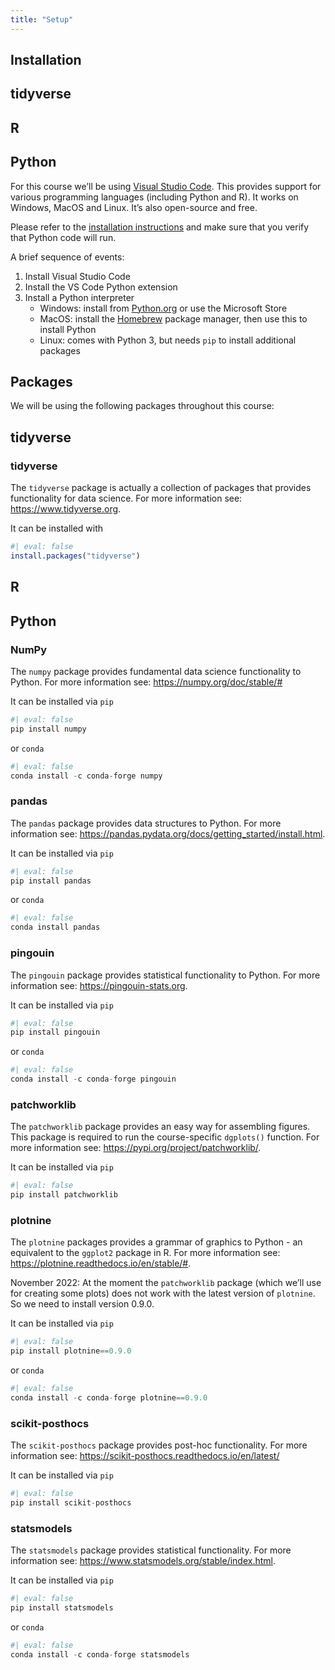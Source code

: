 ```yaml
---
title: "Setup"
---
```


## Installation

::: {.panel-tabset group="language"}
## tidyverse
## R
## Python

For this course we'll be using [Visual Studio Code](https://code.visualstudio.com). This provides support for various programming languages (including Python and R). It works on Windows, MacOS and Linux. It's also open-source and free.

Please refer to the [installation instructions](https://code.visualstudio.com/docs/python/python-tutorial) and make sure that you verify that Python code will run.

A brief sequence of events:

1. Install Visual Studio Code
2. Install the VS Code Python extension
3. Install a Python interpreter
    * Windows: install from [Python.org](https://www.python.org/downloads/) or use the Microsoft Store
    * MacOS: install the [Homebrew](https://brew.sh) package manager, then use this to install Python
    * Linux: comes with Python 3, but needs `pip` to install additional packages
:::


## Packages
We will be using the following packages throughout this course:

::: {.panel-tabset group="language"}
## tidyverse

### tidyverse

The `tidyverse` package is actually a collection of packages that provides functionality for data science. For more information see: [https://www.tidyverse.org](https://www.tidyverse.org).

It can be installed with
```r
#| eval: false
install.packages("tidyverse")
```

## R

## Python

### NumPy
The `numpy` package provides fundamental data science functionality to Python. For more information see: [https://numpy.org/doc/stable/#](https://numpy.org/doc/stable/#)

It can be installed via `pip`
```python
#| eval: false
pip install numpy
```

or `conda`
```python
#| eval: false
conda install -c conda-forge numpy
```

### pandas
The `pandas` package provides data structures to Python. For more information see: [https://pandas.pydata.org/docs/getting_started/install.html](https://pandas.pydata.org/docs/getting_started/install.html).

It can be installed via `pip`
```python
#| eval: false
pip install pandas
```

or `conda`
```python
#| eval: false
conda install pandas
```

### pingouin
The `pingouin` package provides statistical functionality to Python. For more information see: [https://pingouin-stats.org](https://pingouin-stats.org).

It can be installed via `pip`

```python
#| eval: false
pip install pingouin
```

or `conda`
```python
#| eval: false
conda install -c conda-forge pingouin
```

### patchworklib
The `patchworklib` package provides an easy way for assembling figures. This package is required to run the course-specific `dgplots()` function. For more information see: [https://pypi.org/project/patchworklib/](https://pypi.org/project/patchworklib/).

It can be installed via `pip`
```python
#| eval: false
pip install patchworklib
```

### plotnine
The `plotnine` packages provides a grammar of graphics to Python - an equivalent to the `ggplot2` package in R. For more information see: [https://plotnine.readthedocs.io/en/stable/#](https://plotnine.readthedocs.io/en/stable/#).

::: {.callout-important}
November 2022: At the moment the `patchworklib` package (which we'll use for creating some plots) does not work with the latest version of `plotnine`. So we need to install version 0.9.0.
:::

It can be installed via `pip`
```python
#| eval: false
pip install plotnine==0.9.0
```

or `conda`
```python
#| eval: false
conda install -c conda-forge plotnine==0.9.0
```

### scikit-posthocs
The `scikit-posthocs` package provides post-hoc functionality. For more information see: [https://scikit-posthocs.readthedocs.io/en/latest/](https://scikit-posthocs.readthedocs.io/en/latest/)

It can be installed via `pip`
```python
#| eval: false
pip install scikit-posthocs
```

### statsmodels
The `statsmodels` package provides statistical functionality. For more information see: [https://www.statsmodels.org/stable/index.html](https://www.statsmodels.org/stable/index.html).

It can be installed via `pip`
```python
#| eval: false
pip install statsmodels
```

or `conda`
```python
#| eval: false
conda install -c conda-forge statsmodels
```
:::

